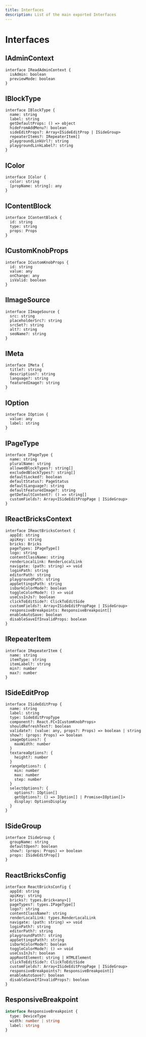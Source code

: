 ```yaml
---
title: Interfaces
description: List of the main exported Interfaces
---
```


# Interfaces

## IAdminContext

```tsx
interface IReadAdminContext {
  isAdmin: boolean
  previewMode: boolean
}
```

## IBlockType

```tsx
interface IBlockType {
  name: string
  label: string
  getDefaultProps: () => object
  hideFromAddMenu?: boolean
  sideEditProps?: Array<ISideEditProp | ISideGroup>
  repeaterItems?: IRepeaterItem[]
  playgroundLinkUrl?: string
  playgroundLinkLabel?: string
}
```

## IColor

```tsx
interface IColor {
  color: string
  [propName: string]: any
}
```

## IContentBlock

```tsx
interface IContentBlock {
  id: string
  type: string
  props: Props
}
```

## ICustomKnobProps

```tsx
interface ICustomKnobProps {
  id: string
  value: any
  onChange: any
  isValid: boolean
}
```

## IImageSource

```tsx
interface IImageSource {
  src: string
  placeholderSrc?: string
  srcSet?: string
  alt?: string
  seoName?: string
}
```

## IMeta

```tsx
interface IMeta {
  title?: string
  description?: string
  language?: string
  featuredImage?: string
}
```

## IOption

```tsx
interface IOption {
  value: any
  label: string
}
```

## IPageType

```tsx
interface IPageType {
  name: string
  pluralName: string
  allowedBlockTypes?: string[]
  excludedBlockTypes?: string[]
  defaultLocked?: boolean
  defaultStatus?: PageStatus
  defaultLanguage?: string
  defaultFeaturedImage?: string
  getDefaultContent?: () => string[]
  customFields?: Array<ISideEditPropPage | ISideGroup>
}
```

## IReactBricksContext

```tsx
interface IReactBricksContext {
  appId: string
  apiKey: string
  bricks: Bricks
  pageTypes: IPageType[]
  logo: string
  contentClassName: string
  renderLocalLink: RenderLocalLink
  navigate: (path: string) => void
  loginPath: string
  editorPath: string
  playgroundPath: string
  appSettingsPath: string
  isDarkColorMode?: boolean
  toggleColorMode?: () => void
  useCssInJs?: boolean
  clickToEditSide?: ClickToEditSide
  customFields?: Array<ISideEditPropPage | ISideGroup>
  responsiveBreakpoints: ResponsiveBreakpoint[]
  enableAutoSave: boolean
  disableSaveIfInvalidProps: boolean
}
```

## IRepeaterItem

```tsx
interface IRepeaterItem {
  name: string
  itemType: string
  itemLabel?: string
  min?: number
  max?: number
}
```

## ISideEditProp

```tsx
interface ISideEditProp {
  name: string
  label: string
  type: SideEditPropType
  component?: React.FC<ICustomKnobProps>
  shouldRefreshText?: boolean
  validate?: (value: any, props?: Props) => boolean | string
  show?: (props: Props) => boolean
  imageOptions?: {
    maxWidth: number
  }
  textareaOptions?: {
    height?: number
  }
  rangeOptions?: {
    min: number
    max: number
    step: number
  }
  selectOptions?: {
    options?: IOption[]
    getOptions?: () => IOption[] | Promise<IOption[]>
    display: OptionsDisplay
  }
}
```

## ISideGroup

```tsx
interface ISideGroup {
  groupName: string
  defaultOpen?: boolean
  show?: (props: Props) => boolean
  props: ISideEditProp[]
}
```

## ReactBricksConfig

```tsx
interface ReactBricksConfig {
  appId: string
  apiKey: string
  bricks?: types.Brick<any>[]
  pageTypes?: types.IPageType[]
  logo?: string
  contentClassName?: string
  renderLocalLink: types.RenderLocalLink
  navigate: (path: string) => void
  loginPath?: string
  editorPath?: string
  playgroundPath?: string
  appSettingsPath?: string
  isDarkColorMode?: boolean
  toggleColorMode?: () => void
  useCssInJs?: boolean
  appRootElement: string | HTMLElement
  clickToEditSide?: ClickToEditSide
  customFields?: Array<ISideEditPropPage | ISideGroup>
  responsiveBreakpoints?: ResponsiveBreakpoint[]
  enableAutoSave?: boolean
  disableSaveIfInvalidProps?: boolean
}
```

## ResponsiveBreakpoint

```ts
interface ResponsiveBreakpoint {
  type: DeviceType
  width: number | string
  label: string
}
```
